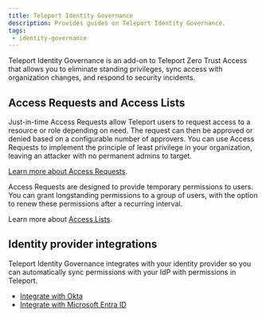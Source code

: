 ```yaml
---
title: Teleport Identity Governance
description: Provides guides on Teleport Identity Governance.
tags:
 - identity-governance
---
```


Teleport Identity Governance is an add-on to Teleport Zero Trust Access that
allows you to eliminate standing privileges, sync access with organization
changes, and respond to security incidents.

## Access Requests and Access Lists

Just-in-time Access Requests allow Teleport users to request access to a
resource or role depending on need. The request can then be approved or denied
based on a configurable number of approvers. You can use Access Requests to
implement the principle of least privilege in your organization, leaving an
attacker with no permanent admins to target.

[Learn more about Access
Requests](access-requests/access-requests.mdx).

Access Requests are designed to provide temporary permissions to users. You can
grant longstanding permissions to a group of users, with the option to renew
these permissions after a recurring interval.

Learn more about [Access
Lists](access-lists/access-lists.mdx). 

## Identity provider integrations

Teleport Identity Governance integrates with your identity provider so you can
automatically sync permissions with your IdP with permissions in Teleport.

- [Integrate with Okta](identity-governance/okta/okta.mdx)
- [Integrate with Microsoft Entra
  ID](entra-id/entra-id.mdx)